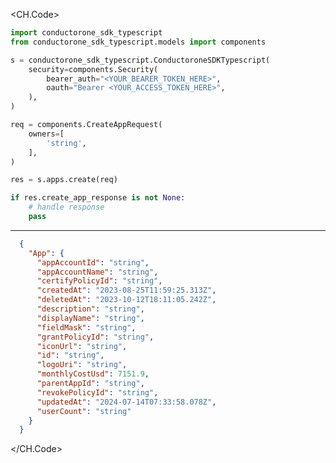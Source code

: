 
<CH.Code>
```python Create.py
import conductorone_sdk_typescript
from conductorone_sdk_typescript.models import components

s = conductorone_sdk_typescript.ConductoroneSDKTypescript(
    security=components.Security(
        bearer_auth="<YOUR_BEARER_TOKEN_HERE>",
        oauth="Bearer <YOUR_ACCESS_TOKEN_HERE>",
    ),
)

req = components.CreateAppRequest(
    owners=[
        'string',
    ],
)

res = s.apps.create(req)

if res.create_app_response is not None:
    # handle response
    pass
```
---

```json Example Response
  {
    "App": {
      "appAccountId": "string",
      "appAccountName": "string",
      "certifyPolicyId": "string",
      "createdAt": "2023-08-25T11:59:25.313Z",
      "deletedAt": "2023-10-12T18:11:05.242Z",
      "description": "string",
      "displayName": "string",
      "fieldMask": "string",
      "grantPolicyId": "string",
      "iconUrl": "string",
      "id": "string",
      "logoUri": "string",
      "monthlyCostUsd": 7151.9,
      "parentAppId": "string",
      "revokePolicyId": "string",
      "updatedAt": "2024-07-14T07:33:58.078Z",
      "userCount": "string"
    }
  }
```
</CH.Code>
